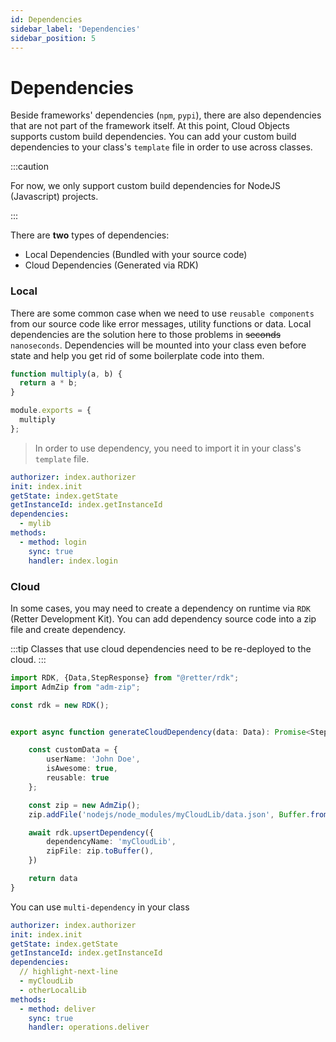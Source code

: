 ```yaml
---
id: Dependencies
sidebar_label: 'Dependencies'
sidebar_position: 5
---
```



# Dependencies

Beside frameworks' dependencies (`npm`, `pypi`), there are also dependencies that are not part of the framework itself. At this point, Cloud Objects supports custom build dependencies.
You can add your custom build dependencies to your class's `template` file in order to use across classes.

:::caution

For now, we  only support custom build dependencies for NodeJS (Javascript) projects.

:::

There are **two** types of dependencies:

- Local Dependencies (Bundled with your source code)
- Cloud Dependencies (Generated via RDK)

### Local

There are some common case when we need to use `reusable components` from our source code like error messages, utility functions or data. Local dependencies are the solution here to those problems in ~~seconds~~ `nanoseconds`. Dependencies will be mounted into your class even before state and help you get rid of some boilerplate code into them.

```js title="dependencies/mylib/index.js"
function multiply(a, b) {
  return a * b;
}

module.exports = {
  multiply
};
```

> In order to use dependency, you need to import it in your class's `template` file.

```yaml title="classes/User/template.yml"
authorizer: index.authorizer
init: index.init
getState: index.getState
getInstanceId: index.getInstanceId
dependencies:
  - mylib
methods:
  - method: login
    sync: true
    handler: index.login
```

### Cloud

In some cases, you may need to create a dependency on runtime via `RDK` (Retter Development Kit). You can add dependency source code into a zip file and create dependency.

:::tip
Classes that use cloud dependencies need to be re-deployed to the cloud.
:::


```ts title="classes/User/profile.ts"
import RDK, {Data,StepResponse} from "@retter/rdk";
import AdmZip from "adm-zip";

const rdk = new RDK();


export async function generateCloudDependency(data: Data): Promise<StepResponse> {

    const customData = {
        userName: 'John Doe',
        isAwesome: true,
        reusable: true
    };

    const zip = new AdmZip();
    zip.addFile('nodejs/node_modules/myCloudLib/data.json', Buffer.from(JSON.stringify(customData)))

    await rdk.upsertDependency({
        dependencyName: 'myCloudLib',
        zipFile: zip.toBuffer(),
    })

    return data
}
```
You can use `multi-dependency` in your class

```yaml title="classes/Order/template.yml"
authorizer: index.authorizer
init: index.init
getState: index.getState
getInstanceId: index.getInstanceId
dependencies:
  // highlight-next-line
  - myCloudLib
  - otherLocalLib
methods:
  - method: deliver
    sync: true
    handler: operations.deliver
```
